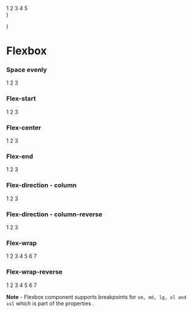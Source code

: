 
  <div className="custom-card-storybook">
    <Styles />
    <Flexbox {...props}>
      <Card>1</Card>
      <Card>2</Card>
      <Card>3</Card>
      <Card>4</Card>
      <Card>5</Card>
    </Flexbox>
  </div>
)

  <style>
    {`
    .custom-card-storybook .card{
      border: 3px solid #007ac7;
      margin: 1rem;
      min-width: 8rem;
    }
    .custom-card-storybook .card p {
      text-align:center;
      font-weight: 500;
      font-size: 1.1rem;
    }
  `}
  </style>
)

<Meta of={FlexboxStories} />

# Flexbox

<Canvas>
  <Story of={FlexboxStories.Flexbox} />
</Canvas>

### Space evenly

<Canvas>
  <div className="custom-card-storybook">
    <Flexbox justifyContent="around" alignItems="stretch">
      <Card>1</Card>
      <Card>2</Card>
      <Card>3</Card>
    </Flexbox>
  </div>
</Canvas>

### Flex-start

<Canvas>
  <div className="custom-card-storybook">
    <Flexbox justifyContent="start">
      <Card>1</Card>
      <Card>2</Card>
      <Card>3</Card>
    </Flexbox>
  </div>
</Canvas>

### Flex-center

<Canvas>
  <div className="custom-card-storybook">
    <Flexbox justifyContent="center">
      <Card>1</Card>
      <Card>2</Card>
      <Card>3</Card>
    </Flexbox>
  </div>
</Canvas>

### Flex-end

<Canvas>
  <div className="custom-card-storybook">
    <Flexbox justifyContent="end">
      <Card>1</Card>
      <Card>2</Card>
      <Card>3</Card>
    </Flexbox>
  </div>
</Canvas>

### Flex-direction - column

<Canvas>
  <div className="custom-card-storybook">
    <Flexbox flexDirection="column">
      <Card>1</Card>
      <Card>2</Card>
      <Card>3</Card>
    </Flexbox>
  </div>
</Canvas>

### Flex-direction - column-reverse

<Canvas>
  <div className="custom-card-storybook">
    <Flexbox flexDirection="column-reverse">
      <Card>1</Card>
      <Card>2</Card>
      <Card>3</Card>
    </Flexbox>
  </div>
</Canvas>

### Flex-wrap

<Canvas>
  <div className="custom-card-storybook">
    <Flexbox flexWrap="wrap">
      <Card>1</Card>
      <Card>2</Card>
      <Card>3</Card>
      <Card>4</Card>
      <Card>5</Card>
      <Card>6</Card>
      <Card>7</Card>
    </Flexbox>
  </div>
</Canvas>

### Flex-wrap-reverse

<Canvas>
  <div className="custom-card-storybook">
    <Flexbox flexWrap="wrap-reverse">
      <Card>1</Card>
      <Card>2</Card>
      <Card>3</Card>
      <Card>4</Card>
      <Card>5</Card>
      <Card>6</Card>
      <Card>7</Card>
    </Flexbox>
  </div>
</Canvas>

**Note** - Flexbox component supports breakpoints for `sm, md, lg, xl and xxl` which is part of the properties .

<Controls />

